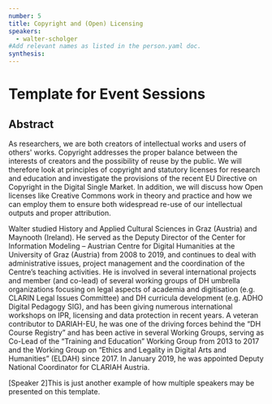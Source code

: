 ```yaml
---
number: 5
title: Copyright and (Open) Licensing
speakers:
  - walter-scholger
#Add relevant names as listed in the person.yaml doc.
synthesis:
---
```


# Template for Event Sessions

## Abstract

As researchers, we are both creators of intellectual works and users of others'
works. Copyright addresses the proper balance between the interests of creators
and the possibility of reuse by the public. We will therefore look at principles
of copyright and statutory licenses for research and education and investigate
the provisions of the recent EU Directive on Copyright in the Digital Single
Market. In addition, we will discuss how Open licenses like Creative Commons
work in theory and practice and how we can employ them to ensure both widespread
re-use of our intellectual outputs and proper attribution.

<Youtube
  id="pXyJqbe7poQ"
  caption="Walter Scholger - Copyright and (Open) licensing"
/>

<Download download="docs/5.1 Scholger.pdf" />

<Speakers>

<Speaker speaker="walter-scholger">

Walter studied History and Applied Cultural Sciences in Graz (Austria) and
Maynooth (Ireland). He served as the Deputy Director of the Center for
Information Modeling – Austrian Centre for Digital Humanities at the University
of Graz (Austria) from 2008 to 2019, and continues to deal with administrative
issues, project management and the coordination of the Centre’s teaching
activities. He is involved in several international projects and member (and
co-lead) of several working groups of DH umbrella organizations focusing on
legal aspects of academia and digitisation (e.g. CLARIN Legal Issues Committee)
and DH curricula development (e.g. ADHO Digital Pedagogy SIG), and has been
giving numerous international workshops on IPR, licensing and data protection in
recent years. A veteran contributor to DARIAH-EU, he was one of the driving
forces behind the “DH Course Registry” and has been active in several Working
Groups, serving as Co-Lead of the “Training and Education” Working Group from
2013 to 2017 and the Working Group on “Ethics and Legality in Digital Arts and
Humanities” (ELDAH) since 2017. In January 2019, he was appointed Deputy
National Coordinator for CLARIAH Austria.

</Speaker>

<Speaker speaker="speaker-2">

[Speaker 2]This is just another example of how multiple speakers may be
presented on this template.

</Speaker>

</Speakers>
